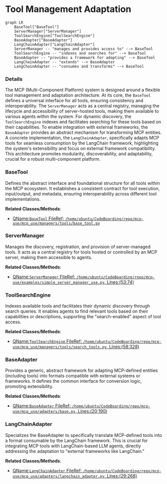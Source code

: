 # Tool Management Adaptation
```mermaid
graph LR
    BaseTool["BaseTool"]
    ServerManager["ServerManager"]
    ToolSearchEngine["ToolSearchEngine"]
    BaseAdapter["BaseAdapter"]
    LangChainAdapter["LangChainAdapter"]
    ServerManager -- "manages and provides access to" --> BaseTool
    ToolSearchEngine -- "indexes and searches for" --> BaseTool
    BaseAdapter -- "provides a framework for adapting" --> BaseTool
    LangChainAdapter -- "extends" --> BaseAdapter
    LangChainAdapter -- "consumes and transforms" --> BaseTool
```

### Details

The MCP (Multi-Component Platform) system is designed around a flexible tool management and adaptation architecture. At its core, the `BaseTool` defines a universal interface for all tools, ensuring consistency and interoperability. The `ServerManager` acts as a central registry, managing the lifecycle and accessibility of server-hosted tools, making them available to various agents within the system. For dynamic discovery, the `ToolSearchEngine` indexes and facilitates searching for these tools based on their capabilities. To enable integration with external frameworks, the `BaseAdapter` provides an abstract mechanism for transforming MCP entities. A concrete implementation, the `LangChainAdapter`, specifically adapts MCP tools for seamless consumption by the LangChain framework, highlighting the system's extensibility and focus on external framework compatibility. This architecture promotes modularity, discoverability, and adaptability, crucial for a robust multi-component platform.

### BaseTool
Defines the abstract interface and foundational structure for all tools within the MCP ecosystem. It establishes a consistent contract for tool execution, input/output, and metadata, ensuring interoperability across different tool implementations.


**Related Classes/Methods**:

- <a href="https://github.com/mcp-use/mcp-use/blob/main/mcp_use/managers/tools/base_tool.py#L1-L1" target="_blank" rel="noopener noreferrer">QName:`BaseTool` FileRef: `/home/ubuntu/CodeBoarding/repo/mcp-use/mcp_use/managers/tools/base_tool.py`</a>


### ServerManager
Manages the discovery, registration, and provision of server-managed tools. It acts as a central registry for tools hosted or controlled by an MCP server, making them accessible to agents.


**Related Classes/Methods**:

- <a href="https://github.com/mcp-use/mcp-use/blob/main/examples/simple_server_manager_use.py#L53-L74" target="_blank" rel="noopener noreferrer">QName:`ServerManager` FileRef: `/home/ubuntu/CodeBoarding/repo/mcp-use/examples/simple_server_manager_use.py`, Lines:(53:74)</a>


### ToolSearchEngine
Indexes available tools and facilitates their dynamic discovery through search queries. It enables agents to find relevant tools based on their capabilities or descriptions, supporting the "search-enabled" aspect of tool access.


**Related Classes/Methods**:

- <a href="https://github.com/mcp-use/mcp-use/blob/main/mcp_use/managers/tools/search_tools.py#L58-L328" target="_blank" rel="noopener noreferrer">QName:`ToolSearchEngine` FileRef: `/home/ubuntu/CodeBoarding/repo/mcp-use/mcp_use/managers/tools/search_tools.py`, Lines:(58:328)</a>


### BaseAdapter
Provides a generic, abstract framework for adapting MCP-defined entities (including tools) into formats compatible with external systems or frameworks. It defines the common interface for conversion logic, promoting extensibility.


**Related Classes/Methods**:

- <a href="https://github.com/mcp-use/mcp-use/blob/main/mcp_use/adapters/base.py#L20-L190" target="_blank" rel="noopener noreferrer">QName:`BaseAdapter` FileRef: `/home/ubuntu/CodeBoarding/repo/mcp-use/mcp_use/adapters/base.py`, Lines:(20:190)</a>


### LangChainAdapter
Specializes the BaseAdapter to specifically translate MCP-defined tools into a format consumable by the LangChain framework. This is crucial for integrating MCP tools with LangChain-based LLM agents, directly addressing the adaptation to "external frameworks like LangChain."


**Related Classes/Methods**:

- <a href="https://github.com/mcp-use/mcp-use/blob/main/mcp_use/adapters/langchain_adapter.py#L29-L268" target="_blank" rel="noopener noreferrer">QName:`LangChainAdapter` FileRef: `/home/ubuntu/CodeBoarding/repo/mcp-use/mcp_use/adapters/langchain_adapter.py`, Lines:(29:268)</a>

